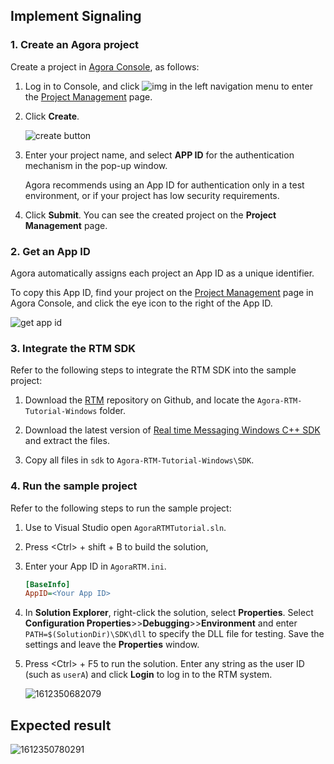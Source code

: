<PlatformWrapper platform="windows">
        
## Implement Signaling

### 1. Create an Agora project

Create a project in [Agora Console](https://console.agora.io/), as follows:

1.  Log in to Console, and click ![img](https://web-cdn.agora.io/docs-files/1594283671161) in the left navigation menu to enter the [Project Management](https://dashboard.agora.io/projects) page.

2.  Click **Create**.

    ![create button](https://web-cdn.agora.io/docs-files/1594949127367)

3.  Enter your project name, and select **APP ID** for the authentication mechanism in the pop-up window.

    Agora recommends using an App ID for authentication only in a test environment, or if your project has low security requirements.

4.  Click **Submit**. You can see the created project on the **Project Management** page.

### 2. Get an App ID

Agora automatically assigns each project an App ID as a unique identifier.

To copy this App ID, find your project on the [Project Management](https://dashboard.agora.io/projects) page in Agora Console, and click the eye icon to the right of the App ID.

![get app id](https://web-cdn.agora.io/docs-files/1602646621028)

### 3. Integrate the RTM SDK

Refer to the following steps to integrate the RTM SDK into the sample project:

1.  Download the [RTM](https://github.com/AgoraIO/RTM) repository on Github, and locate the `Agora-RTM-Tutorial-Windows` folder.

2.  Download the latest version of [Real time Messaging Windows C++ SDK](../reference/downloads.html) and extract the files.

3.  Copy all files in `sdk` to `Agora-RTM-Tutorial-Windows\SDK`.

### 4. Run the sample project

Refer to the following steps to run the sample project:

1.  Use to Visual Studio open `AgoraRTMTutorial.sln`.

2.  Press &lt;Ctrl&gt; + shift + B to build the solution,

3.  Enter your App ID in `AgoraRTM.ini`.

    ``` ini
    [BaseInfo]
    AppID=<Your App ID>
    ```

4.  In **Solution Explorer**, right-click the solution, select **Properties**. Select **Configuration Properties**&gt;&gt;**Debugging**&gt;&gt;**Environment** and enter `PATH=$(SolutionDir)\SDK\dll` to specify the DLL file for testing. Save the settings and leave the **Properties** window.

5.  Press &lt;Ctrl&gt; + F5 to run the solution. Enter any string as the user ID (such as `userA`) and click **Login** to log in to the RTM system.

    ![1612350682079](https://web-cdn.agora.io/docs-files/1612350682079)

## Expected result

![1612350780291](https://web-cdn.agora.io/docs-files/1612350780291)
</PlatformWrapper>
